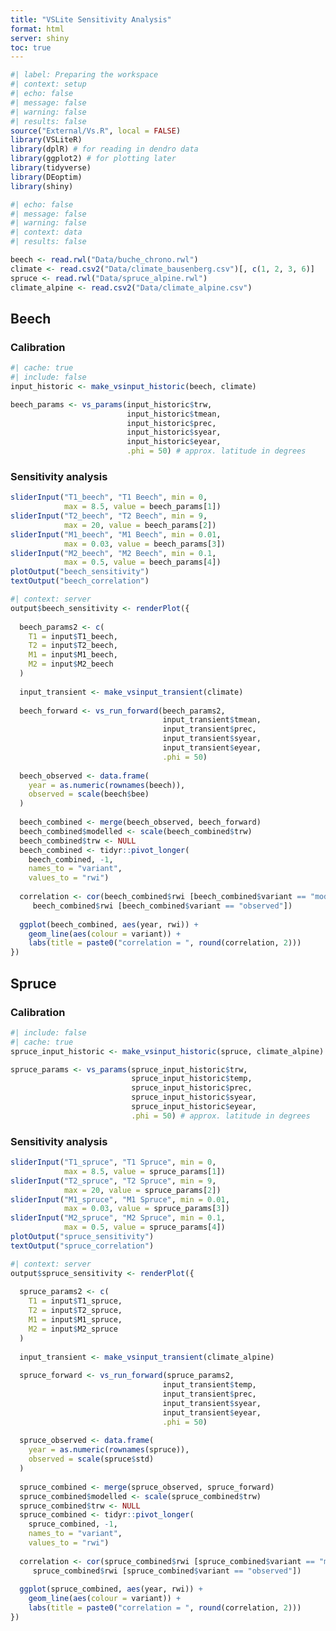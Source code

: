 ```yaml
---
title: "VSLite Sensitivity Analysis"
format: html
server: shiny
toc: true
---
```


```r
#| label: Preparing the workspace
#| context: setup
#| echo: false
#| message: false
#| warning: false
#| results: false
source("External/Vs.R", local = FALSE)
library(VSLiteR)
library(dplR) # for reading in dendro data
library(ggplot2) # for plotting later
library(tidyverse)
library(DEoptim)
library(shiny)
```

```r
#| echo: false
#| message: false
#| warning: false
#| context: data
#| results: false

beech <- read.rwl("Data/buche_chrono.rwl")
climate <- read.csv2("Data/climate_bausenberg.csv")[, c(1, 2, 3, 6)]
spruce <- read.rwl("Data/spruce_alpine.rwl")
climate_alpine <- read.csv2("Data/climate_alpine.csv")
```

## Beech

### Calibration

```r
#| cache: true
#| include: false
input_historic <- make_vsinput_historic(beech, climate)

beech_params <- vs_params(input_historic$trw,
                          input_historic$tmean,
                          input_historic$prec,
                          input_historic$syear,
                          input_historic$eyear,
                          .phi = 50) # approx. latitude in degrees
```

### Sensitivity analysis

```r
sliderInput("T1_beech", "T1 Beech", min = 0,
            max = 8.5, value = beech_params[1])
sliderInput("T2_beech", "T2 Beech", min = 9,
            max = 20, value = beech_params[2])
sliderInput("M1_beech", "M1 Beech", min = 0.01,
            max = 0.03, value = beech_params[3])
sliderInput("M2_beech", "M2 Beech", min = 0.1,
            max = 0.5, value = beech_params[4])
plotOutput("beech_sensitivity")
textOutput("beech_correlation")
```

```r
#| context: server
output$beech_sensitivity <- renderPlot({
  
  beech_params2 <- c(
    T1 = input$T1_beech,
    T2 = input$T2_beech,
    M1 = input$M1_beech,
    M2 = input$M2_beech
  )
  
  input_transient <- make_vsinput_transient(climate)
  
  beech_forward <- vs_run_forward(beech_params2,
                                  input_transient$tmean,
                                  input_transient$prec,
                                  input_transient$syear,
                                  input_transient$eyear,
                                  .phi = 50)
  
  beech_observed <- data.frame(
    year = as.numeric(rownames(beech)),
    observed = scale(beech$bee)
  )
  
  beech_combined <- merge(beech_observed, beech_forward)
  beech_combined$modelled <- scale(beech_combined$trw)
  beech_combined$trw <- NULL
  beech_combined <- tidyr::pivot_longer(
    beech_combined, -1, 
    names_to = "variant",
    values_to = "rwi")
  
  correlation <- cor(beech_combined$rwi [beech_combined$variant == "modelled"], 
     beech_combined$rwi [beech_combined$variant == "observed"])
  
  ggplot(beech_combined, aes(year, rwi)) +
    geom_line(aes(colour = variant)) +
    labs(title = paste0("correlation = ", round(correlation, 2)))
})
```

## Spruce

### Calibration

```r
#| include: false
#| cache: true
spruce_input_historic <- make_vsinput_historic(spruce, climate_alpine)

spruce_params <- vs_params(spruce_input_historic$trw,
                           spruce_input_historic$temp,
                           spruce_input_historic$prec,
                           spruce_input_historic$syear,
                           spruce_input_historic$eyear,
                           .phi = 50) # approx. latitude in degrees
```

### Sensitivity analysis

```r
sliderInput("T1_spruce", "T1 Spruce", min = 0,
            max = 8.5, value = spruce_params[1])
sliderInput("T2_spruce", "T2 Spruce", min = 9,
            max = 20, value = spruce_params[2])
sliderInput("M1_spruce", "M1 Spruce", min = 0.01,
            max = 0.03, value = spruce_params[3])
sliderInput("M2_spruce", "M2 Spruce", min = 0.1,
            max = 0.5, value = spruce_params[4])
plotOutput("spruce_sensitivity")
textOutput("spruce_correlation")
```

```r
#| context: server
output$spruce_sensitivity <- renderPlot({
  
  spruce_params2 <- c(
    T1 = input$T1_spruce,
    T2 = input$T2_spruce,
    M1 = input$M1_spruce,
    M2 = input$M2_spruce
  )
  
  input_transient <- make_vsinput_transient(climate_alpine)
  
  spruce_forward <- vs_run_forward(spruce_params2,
                                  input_transient$temp,
                                  input_transient$prec,
                                  input_transient$syear,
                                  input_transient$eyear,
                                  .phi = 50)
  
  spruce_observed <- data.frame(
    year = as.numeric(rownames(spruce)),
    observed = scale(spruce$std)
  )
  
  spruce_combined <- merge(spruce_observed, spruce_forward)
  spruce_combined$modelled <- scale(spruce_combined$trw)
  spruce_combined$trw <- NULL
  spruce_combined <- tidyr::pivot_longer(
    spruce_combined, -1, 
    names_to = "variant",
    values_to = "rwi")
  
  correlation <- cor(spruce_combined$rwi [spruce_combined$variant == "modelled"], 
     spruce_combined$rwi [spruce_combined$variant == "observed"])
  
  ggplot(spruce_combined, aes(year, rwi)) +
    geom_line(aes(colour = variant)) +
    labs(title = paste0("correlation = ", round(correlation, 2)))
})
```
